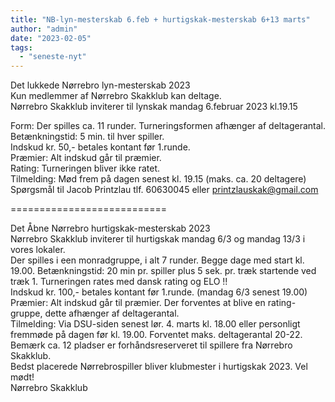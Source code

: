 ```yaml
---
title: "NB-lyn-mesterskab 6.feb + hurtigskak-mesterskab 6+13 marts"
author: "admin"
date: "2023-02-05"
tags: 
  - "seneste-nyt"
---
```


Det lukkede Nørrebro lyn-mesterskab 2023  
Kun medlemmer af Nørrebro Skakklub kan deltage.  
Nørrebro Skakklub inviterer til lynskak mandag 6.februar 2023 kl.19.15

Form: Der spilles ca. 11 runder. Turneringsformen afhænger af deltagerantal.  
Betænkningstid: 5 min. til hver spiller.  
Indskud kr. 50,- betales kontant før 1.runde.  
Præmier: Alt indskud går til præmier.  
Rating: Turneringen bliver ikke ratet.  
Tilmelding: Mød frem på dagen senest kl. 19.15 (maks. ca. 20 deltagere)  
Spørgsmål til Jacob Printzlau tlf. 60630045 eller printzlauskak@gmail.com

\===========================

Det Åbne Nørrebro hurtigskak-mesterskab 2023  
Nørrebro Skakklub inviterer til hurtigskak mandag 6/3 og mandag 13/3 i vores lokaler.  
Der spilles i een monradgruppe, i alt 7 runder. Begge dage med start kl. 19.00. Betænkningstid: 20 min pr. spiller plus 5 sek. pr. træk startende ved træk 1. Turneringen rates med dansk rating og ELO !!  
Indskud kr. 100,- betales kontant før 1.runde. (mandag 6/3 senest 19.00)  
Præmier: Alt indskud går til præmier. Der forventes at blive en rating-gruppe, dette afhænger af deltagerantal.  
Tilmelding: Via DSU-siden senest lør. 4. marts kl. 18.00 eller personligt fremmøde på dagen før kl. 19.00. 
Forventet maks. deltagerantal 20-22. Bemærk ca. 12 pladser er forhåndsreserveret til spillere fra Nørrebro Skakklub.  
Bedst placerede Nørrebrospiller bliver klubmester i hurtigskak 2023. 
Vel mødt!  
Nørrebro Skakklub
